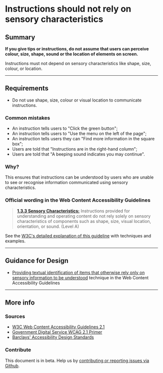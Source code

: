 
# Instructions should not rely on sensory characteristics

## Summary

**If you give tips or instructions, do not assume that users can perceive colour, size, shape, sound or the location of elements on screen.**

Instructions must not depend on sensory characteristics like shape, size, colour, or location.

---

## Requirements

* Do not use shape, size, colour or visual location to communicate instructions.

### Common mistakes

* An instruction tells users to "Click the green button";
* An instruction tells users to "Use the menu on the left of the page";
* An instruction tells users they can "Find more information in the square box";
* Users are told that "Instructions are in the right-hand column";
* Users are told that "A beeping sound indicates you may continue".

### Why?

This ensures that instructions can be understood by users who are unable to see or recognise information communicated using sensory characteristics.

### Official wording in the Web Content Accessibility Guidelines

> [**1.3.3 Sensory Characteristics:**](https://www.w3.org/TR/UNDERSTANDING-WCAG20/content-structure-separation-understanding.html) Instructions provided for understanding and operating content do not rely solely on sensory characteristics of components such as shape, size, visual location, orientation, or sound. (Level A)

See the [W3C's detailed explanation of this guideline](https://www.w3.org/TR/UNDERSTANDING-WCAG20/content-structure-separation-understanding.html) with techniques and examples.

---

## Guidance for Design

* [Providing textual identification of items that otherwise rely only on sensory information to be understood](https://www.w3.org/TR/2016/NOTE-WCAG20-TECHS-20161007/G96) technique in the Web Content Accessibility Guidelines

---

## More info

### Sources

* [W3C Web Content Accessibility Guidelines 2.1](https://www.w3.org/TR/WCAG21/)
* [Government Digital Service WCAG 2.1 Primer](https://alphagov.github.io/wcag-primer/)
* [Barclays' Accessibility Design Standards](https://home.barclays/who-we-are/our-suppliers/our-requirements-of-external-suppliers/)

### Contribute

This document is in beta. Help us by [contributing or reporting issues via Github](https://github.com/web-accessibility-io/web-accessibility.io).
